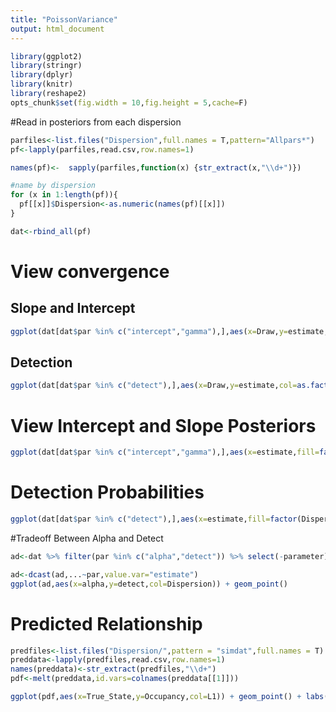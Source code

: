 ```yaml
---
title: "PoissonVariance"
output: html_document
---
```



```r
library(ggplot2)
library(stringr)
library(dplyr)
library(knitr)
library(reshape2)
opts_chunk$set(fig.width = 10,fig.height = 5,cache=F)
```

#Read in posteriors from each dispersion

```r
parfiles<-list.files("Dispersion",full.names = T,pattern="Allpars*")
pf<-lapply(parfiles,read.csv,row.names=1)

names(pf)<-  sapply(parfiles,function(x) {str_extract(x,"\\d+")})

#name by dispersion
for (x in 1:length(pf)){
  pf[[x]]$Dispersion<-as.numeric(names(pf)[[x]])
}

dat<-rbind_all(pf)
```

# View convergence

## Slope and Intercept

```r
ggplot(dat[dat$par %in% c("intercept","gamma"),],aes(x=Draw,y=estimate,col=as.factor(Dispersion))) + geom_line() + facet_wrap(~par,ncol=1,scales="free")
```

## Detection
```r
ggplot(dat[dat$par %in% c("detect"),],aes(x=Draw,y=estimate,col=as.factor(Dispersion))) + geom_line() + facet_wrap(~species,ncol=2,scales="free") + labs(fill="Dispersion") + theme_bw()
```

# View Intercept and Slope Posteriors

```r
ggplot(dat[dat$par %in% c("intercept","gamma"),],aes(x=estimate,fill=factor(Dispersion))) + geom_histogram() + facet_wrap(~par,scales="free") + theme_bw() + labs(fill="NB Dispersion")
```

# Detection Probabilities

```r
ggplot(dat[dat$par %in% c("detect"),],aes(x=estimate,fill=factor(Dispersion))) + geom_histogram() + facet_wrap(~species,scales="free") + labs(fill="NB Dispersion")
```

#Tradeoff Between Alpha and Detect

```r
ad<-dat %>% filter(par %in% c("alpha","detect")) %>% select(-parameter)

ad<-dcast(ad,...~par,value.var="estimate")
ggplot(ad,aes(x=alpha,y=detect,col=Dispersion)) + geom_point()  
```

# Predicted Relationship

```r
predfiles<-list.files("Dispersion/",pattern = "simdat",full.names = T)
preddata<-lapply(predfiles,read.csv,row.names=1)
names(preddata)<-str_extract(predfiles,"\\d+")
pdf<-melt(preddata,id.vars=colnames(preddata[[1]]))
```

```r
ggplot(pdf,aes(x=True_State,y=Occupancy,col=L1)) + geom_point() + labs(col="Dispersion")
```
